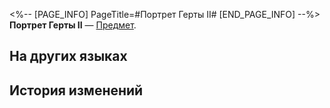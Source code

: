 <%-- [PAGE_INFO]
PageTitle=#Портрет Герты II#
[END_PAGE_INFO] --%>
{{Предмет Инфобокс
|id          = 252317
|Изображение = Предмет Портрет Герты II.png
|Тип         = 
|Инвентарь   = 
|Редкость    = 5
|Эффект      = 
|Описание    = Соберите набор карточек воспоминаний, чтобы получить усиление.
}}
{{Описание|Ваши воспоминания об Освоении могут стать источником вдохновения для игры.}}
'''Портрет Герты II''' — [[Предмет]].

==На других языках==
{{На других языках
|en   = Herta's Portrait (II)
|zhs  = 黑塔画像-Ⅱ
|zht  = 黑塔畫像-Ⅱ
|ja   = ヘルタの肖像画-II
|ko   = 헤르타 초상화-Ⅱ
|es   = Retrato de Herta&nbsp;II
|fr   = Portrait de Herta (II)
|ru   = Портрет Герты II
|th   = ภาพเหมือนของ Herta II
|vi   = Chân Dung Herta-II
|de   = Porträt von Herta (II)
|id   = Potret Herta II
|pt   = Retrato de Herta (II)
}}

==История изменений==
{{История изменений|3.5}}